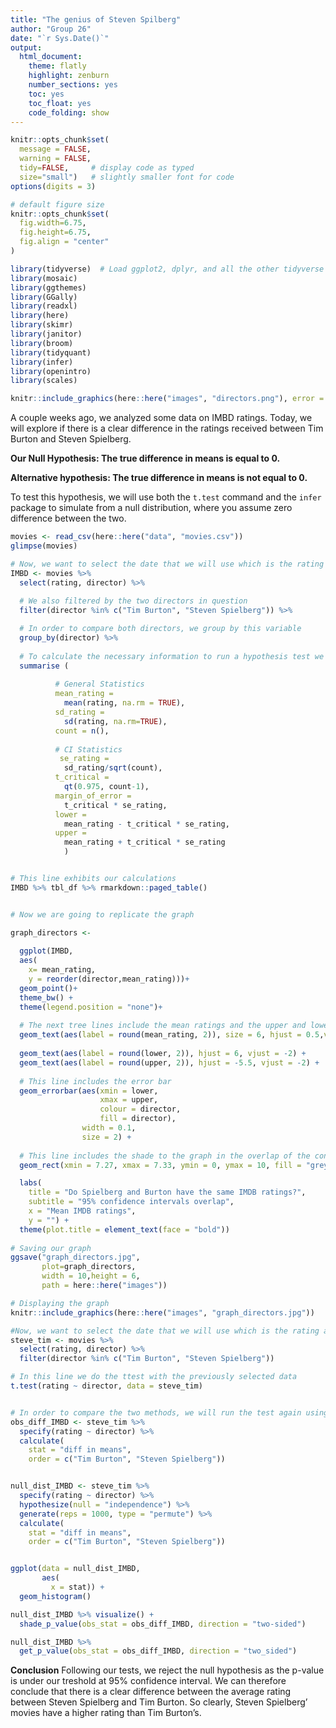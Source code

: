 ```yaml
---
title: "The genius of Steven Spilberg"
author: "Group 26"
date: "`r Sys.Date()`"
output:
  html_document:
    theme: flatly
    highlight: zenburn
    number_sections: yes
    toc: yes
    toc_float: yes
    code_folding: show
---
```



```r
knitr::opts_chunk$set(
  message = FALSE, 
  warning = FALSE, 
  tidy=FALSE,     # display code as typed
  size="small")   # slightly smaller font for code
options(digits = 3)

# default figure size
knitr::opts_chunk$set(
  fig.width=6.75, 
  fig.height=6.75,
  fig.align = "center"
)
```


```r
library(tidyverse)  # Load ggplot2, dplyr, and all the other tidyverse packages
library(mosaic)
library(ggthemes)
library(GGally)
library(readxl)
library(here)
library(skimr)
library(janitor)
library(broom)
library(tidyquant)
library(infer)
library(openintro)
library(scales)
```


```r
knitr::include_graphics(here::here("images", "directors.png"), error = FALSE)
```

A couple weeks ago, we analyzed some data on IMBD ratings. Today, we will explore if there is a clear difference in the ratings received between Tim Burton and Steven Spielberg.

**Our Null Hypothesis: The true difference in means is equal to 0.**

**Alternative hypothesis: The true difference in means is not equal to 0.**


To test this hypothesis, we will use both the `t.test` command and the `infer` package to simulate from a null distribution, where you assume zero difference between the two.

```r
movies <- read_csv(here::here("data", "movies.csv"))
glimpse(movies)
```
```r

# Now, we want to select the date that we will use which is the rating and the directors
IMBD <- movies %>% 
  select(rating, director) %>% 
  
  # We also filtered by the two directors in question
  filter(director %in% c("Tim Burton", "Steven Spielberg")) %>% 

  # In order to compare both directors, we group by this variable
  group_by(director) %>% 
  
  # To calculate the necessary information to run a hypothesis test we use summarise
  summarise (
         
          # General Statistics
          mean_rating = 
            mean(rating, na.rm = TRUE),
          sd_rating = 
            sd(rating, na.rm=TRUE),
          count = n(),
         
          # CI Statistics
           se_rating = 
            sd_rating/sqrt(count),
          t_critical = 
            qt(0.975, count-1), 
          margin_of_error = 
            t_critical * se_rating,
          lower = 
            mean_rating - t_critical * se_rating,
          upper = 
            mean_rating + t_critical * se_rating
            )


# This line exhibits our calculations
IMBD %>% tbl_df %>% rmarkdown::paged_table()


# Now we are going to replicate the graph

graph_directors <- 
  
  ggplot(IMBD, 
  aes(
    x= mean_rating,
    y = reorder(director,mean_rating)))+
  geom_point()+
  theme_bw() +
  theme(legend.position = "none")+
  
  # The next tree lines include the mean ratings and the upper and lower boundaries of the CI
  geom_text(aes(label = round(mean_rating, 2)), size = 6, hjust = 0.5,vjust = -1)+
  
  geom_text(aes(label = round(lower, 2)), hjust = 6, vjust = -2) +
  geom_text(aes(label = round(upper, 2)), hjust = -5.5, vjust = -2) +
  
  # This line includes the error bar 
  geom_errorbar(aes(xmin = lower, 
                    xmax = upper, 
                    colour = director, 
                    fill = director), 
                width = 0.1, 
                size = 2) +
  
  # This line includes the shade to the graph in the overlap of the confidence intervals
  geom_rect(xmin = 7.27, xmax = 7.33, ymin = 0, ymax = 10, fill = "grey", aes(alpha = 0.1))+

  labs(
    title = "Do Spielberg and Burton have the same IMDB ratings?",
    subtitle = "95% confidence intervals overlap", 
    x = "Mean IMDB ratings", 
    y = "") +
  theme(plot.title = element_text(face = "bold"))
  
# Saving our graph
ggsave("graph_directors.jpg",
       plot=graph_directors,
       width = 10,height = 6, 
       path = here::here("images"))

# Displaying the graph
knitr::include_graphics(here::here("images", "graph_directors.jpg"))

```

```r

#Now, we want to select the date that we will use which is the rating and the directors
steve_tim <- movies %>% 
  select(rating, director) %>% 
  filter(director %in% c("Tim Burton", "Steven Spielberg")) 

# In this line we do the ttest with the previously selected data
t.test(rating ~ director, data = steve_tim)


# In order to compare the two methods, we will run the test again using the "infer" package
obs_diff_IMBD <- steve_tim %>%
  specify(rating ~ director) %>%
  calculate(
    stat = "diff in means", 
    order = c("Tim Burton", "Steven Spielberg"))


null_dist_IMBD <- steve_tim %>%
  specify(rating ~ director) %>%
  hypothesize(null = "independence") %>%
  generate(reps = 1000, type = "permute") %>%
  calculate(
    stat = "diff in means", 
    order = c("Tim Burton", "Steven Spielberg"))


ggplot(data = null_dist_IMBD, 
       aes(
         x = stat)) +
  geom_histogram()

null_dist_IMBD %>% visualize() +
  shade_p_value(obs_stat = obs_diff_IMBD, direction = "two-sided")

null_dist_IMBD %>%
  get_p_value(obs_stat = obs_diff_IMBD, direction = "two_sided")

```
**Conclusion**
Following our tests, we reject the null hypothesis as the p-value is under our treshold at 95% confidence interval. We can therefore conclude that there is a clear difference between the average rating between Steven Spielberg and Tim Burton. So clearly, Steven Spielberg' movies have a higher rating than Tim Burton's.

